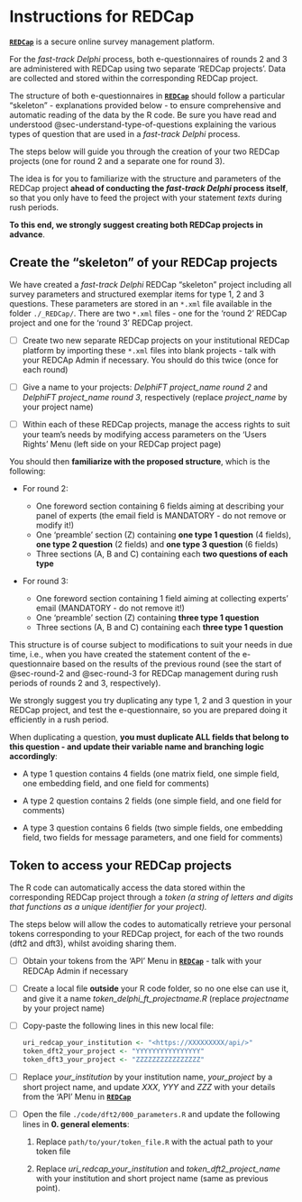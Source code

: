 # Instructions for REDCap {#sec-instructions-for-redcap}

[**`REDCap`**](https://projectredcap.org/) is a secure online survey management platform.

For the *fast-track Delphi* process, both e-questionnaires of rounds 2 and 3 are administered with REDCap using two separate 'REDCap projects'. Data are collected and stored within the corresponding REDCap project.

The structure of both e-questionnaires in [**`REDCap`**](https://projectredcap.org/) should follow a particular "skeleton" - explanations provided below - to ensure comprehensive and automatic reading of the data by the R code. Be sure you have read and understood @sec-understand-type-of-questions explaining the various types of question that are used in a *fast-track Delphi* process.

The steps below will guide you through the creation of your two REDCap projects (one for round 2 and a separate one for round 3).

::: callout-tip
The idea is for you to familiarize with the structure and parameters of the REDCap project **ahead of conducting the *fast-track Delphi* process itself**, so that you only have to feed the project with your statement *texts* during rush periods.

**To this end, we strongly suggest creating both REDCap projects in advance**.
:::

## Create the "skeleton" of your REDCap projects {#sec-create-the-skeleton-of-your-redcap-projects}

We have created a *fast-track Delphi* REDCap "skeleton" project including all survey parameters and structured exemplar items for type 1, 2 and 3 questions. These parameters are stored in an `*.xml` file available in the folder `./_REDCap/`. There are two `*.xml` files - one for the 'round 2' REDCap project and one for the 'round 3' REDCap project. 

-   [ ] Create two new separate REDCap projects on your institutional REDCap platform by importing these `*.xml` files into blank projects - talk with your REDCAp Admin if necessary. You should do this twice (once for each round)

-   [ ] Give a name to your projects: *DelphiFT project_name round 2* and *DelphiFT project_name round 3*, respectively (replace *project_name* by your project name)

-   [ ] Within each of these REDCap projects, manage the access rights to suit your team's needs by modifying access parameters on the 'Users Rights' Menu (left side on your REDCap project page)

You should then **familiarize with the proposed structure**, which is the following:

-   For round 2:

    -   One foreword section containing 6 fields aiming at describing your panel of experts (the email field is MANDATORY - do not remove or modify it!)
    -   One 'preamble' section (Z) containing **one type 1 question** (4 fields), **one type 2 question** (2 fields) and **one type 3 question** (6 fields)
    -   Three sections (A, B and C) containing each **two questions of each type**

-   For round 3:

    -   One foreword section containing 1 field aiming at collecting experts' email (MANDATORY - do not remove it!)
    -   One 'preamble' section (Z) containing **three type 1 question**
    -   Three sections (A, B and C) containing each **three type 1 question**

This structure is of course subject to modifications to suit your needs in due time, i.e., when you have created the statement content of the e-questionnaire based on the results of the previous round (see the start of @sec-round-2 and @sec-round-3 for REDCap management during rush periods of rounds 2 and 3, respectively).

::: callout-tip
We strongly suggest you try duplicating any type 1, 2 and 3 question in your REDCap project, and test the e-questionnaire, so you are prepared doing it efficiently in a rush period.

When duplicating a question, **you must duplicate ALL fields that belong to this question - and update their variable name and branching logic accordingly**:

-   A type 1 question contains 4 fields (one matrix field, one simple field, one embedding field, and one field for comments)

-   A type 2 question contains 2 fields (one simple field, and one field for comments)

-   A type 3 question contains 6 fields (two simple fields, one embedding field, two fields for message parameters, and one field for comments)
:::

## Token to access your REDCap projects {#sec-token-to-access-your-redcap-project}

The R code can automatically access the data stored within the corresponding REDCap project through a *token (a string of letters and digits that functions as a unique identifier for your project).*

The steps below will allow the codes to automatically retrieve your personal tokens corresponding to your REDCap project, for each of the two rounds (dft2 and dft3), whilst avoiding sharing them.

-   [ ] Obtain your tokens from the 'API' Menu in [**`REDCap`**](https://projectredcap.org/) - talk with your REDCAp Admin if necessary

-   [ ] Create a local file **outside** your R code folder, so no one else can use it, and give it a name *token_delphi_ft_projectname.R* (replace *projectname* by your project name)

-   [ ] Copy-paste the following lines in this new local file:

    ``` r
    uri_redcap_your_institution <- "<https://XXXXXXXXX/api/>" 
    token_dft2_your_project <- "YYYYYYYYYYYYYYYY"
    token_dft3_your_project <- "ZZZZZZZZZZZZZZZZ"
    ```

-   [ ] Replace *your_institution* by your institution name, *your_project* by a short project name, and update *XXX*, *YYY* and *ZZZ* with your details from the 'API' Menu in [**`REDCap`**](https://projectredcap.org/)

-   [ ] Open the file `./code/dft2/000_parameters.R` and update the following lines in **0. general elements**:

    1.  Replace `path/to/your/token_file.R` with the actual path to your token file

    2.  Replace *uri_redcap_your_institution* and *token_dft2_project_name* with your institution and short project name (same as previous point).
